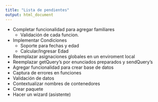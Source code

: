 ```yaml
---
title: "Lista de pendientes"
output: html_document
---
```


  * Completar funcionalidad para agregar familiares
    * Validación de cada funcion.
  * Implementar Condiciones
    * Soporte para fechas y edad
    * Calcular/Ingresar Edad
  * Reemplazar asignaciones globales en un enviroment local
  * Reemplazar getQuery's por enunciados preparados y sendQuery's
  * Agregar funcionalidad para crear base de datos
  * Captura de errores en funciones
  * Validación de datos
  * Contextualizar nombres de contenedores
  * Crear paquete
  * Hacer un wizard (asistente)
  